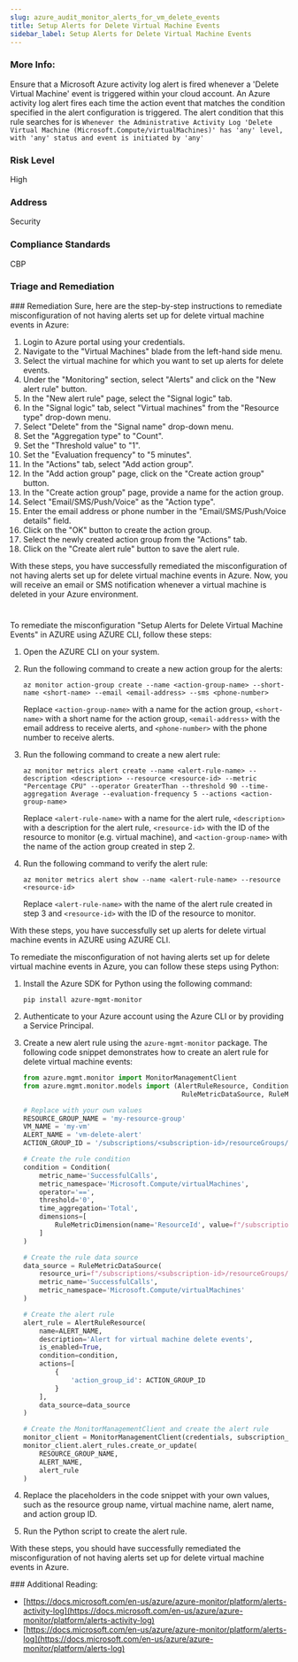 ```yaml
---
slug: azure_audit_monitor_alerts_for_vm_delete_events
title: Setup Alerts for Delete Virtual Machine Events
sidebar_label: Setup Alerts for Delete Virtual Machine Events
---
```


### More Info:

Ensure that a Microsoft Azure activity log alert is fired whenever a 'Delete Virtual Machine' event is triggered within your cloud account. An Azure activity log alert fires each time the action event that matches the condition specified in the alert configuration is triggered. The alert condition that this rule searches for is `Whenever the Administrative Activity Log 'Delete Virtual Machine (Microsoft.Compute/virtualMachines)' has 'any' level, with 'any' status and event is initiated by 'any'`

### Risk Level

High

### Address

Security

### Compliance Standards

CBP


### Triage and Remediation
<Tabs>
<Tab title='Remediation'>
### Remediation

<AccordionGroup>
<Accordion title='Using Console' defaultOpen='true'>
Sure, here are the step-by-step instructions to remediate misconfiguration of not having alerts set up for delete virtual machine events in Azure:

1. Login to Azure portal using your credentials.
2. Navigate to the "Virtual Machines" blade from the left-hand side menu.
3. Select the virtual machine for which you want to set up alerts for delete events.
4. Under the "Monitoring" section, select "Alerts" and click on the "New alert rule" button.
5. In the "New alert rule" page, select the "Signal logic" tab.
6. In the "Signal logic" tab, select "Virtual machines" from the "Resource type" drop-down menu.
7. Select "Delete" from the "Signal name" drop-down menu.
8. Set the "Aggregation type" to "Count".
9. Set the "Threshold value" to "1".
10. Set the "Evaluation frequency" to "5 minutes".
11. In the "Actions" tab, select "Add action group".
12. In the "Add action group" page, click on the "Create action group" button.
13. In the "Create action group" page, provide a name for the action group.
14. Select "Email/SMS/Push/Voice" as the "Action type".
15. Enter the email address or phone number in the "Email/SMS/Push/Voice details" field.
16. Click on the "OK" button to create the action group.
17. Select the newly created action group from the "Actions" tab.
18. Click on the "Create alert rule" button to save the alert rule.

With these steps, you have successfully remediated the misconfiguration of not having alerts set up for delete virtual machine events in Azure. Now, you will receive an email or SMS notification whenever a virtual machine is deleted in your Azure environment.

#
</Accordion>

<Accordion title='Using CLI'>
To remediate the misconfiguration "Setup Alerts for Delete Virtual Machine Events" in AZURE using AZURE CLI, follow these steps:

1. Open the AZURE CLI on your system.
2. Run the following command to create a new action group for the alerts:

   ```
   az monitor action-group create --name <action-group-name> --short-name <short-name> --email <email-address> --sms <phone-number>
   ```

   Replace `<action-group-name>` with a name for the action group, `<short-name>` with a short name for the action group, `<email-address>` with the email address to receive alerts, and `<phone-number>` with the phone number to receive alerts.

3. Run the following command to create a new alert rule:

   ```
   az monitor metrics alert create --name <alert-rule-name> --description <description> --resource <resource-id> --metric "Percentage CPU" --operator GreaterThan --threshold 90 --time-aggregation Average --evaluation-frequency 5 --actions <action-group-name>
   ```

   Replace `<alert-rule-name>` with a name for the alert rule, `<description>` with a description for the alert rule, `<resource-id>` with the ID of the resource to monitor (e.g. virtual machine), and `<action-group-name>` with the name of the action group created in step 2.

4. Run the following command to verify the alert rule:

   ```
   az monitor metrics alert show --name <alert-rule-name> --resource <resource-id>
   ```

   Replace `<alert-rule-name>` with the name of the alert rule created in step 3 and `<resource-id>` with the ID of the resource to monitor.

With these steps, you have successfully set up alerts for delete virtual machine events in AZURE using AZURE CLI.
</Accordion>

<Accordion title='Using Python'>
To remediate the misconfiguration of not having alerts set up for delete virtual machine events in Azure, you can follow these steps using Python:

1. Install the Azure SDK for Python using the following command:

   ```
   pip install azure-mgmt-monitor
   ```

2. Authenticate to your Azure account using the Azure CLI or by providing a Service Principal.

3. Create a new alert rule using the `azure-mgmt-monitor` package. The following code snippet demonstrates how to create an alert rule for delete virtual machine events:

   ```python
   from azure.mgmt.monitor import MonitorManagementClient
   from azure.mgmt.monitor.models import (AlertRuleResource, Condition, 
                                           RuleMetricDataSource, RuleMetricDimension)

   # Replace with your own values
   RESOURCE_GROUP_NAME = 'my-resource-group'
   VM_NAME = 'my-vm'
   ALERT_NAME = 'vm-delete-alert'
   ACTION_GROUP_ID = '/subscriptions/<subscription-id>/resourceGroups/<resource-group>/providers/microsoft.insights/actionGroups/<action-group-name>'

   # Create the rule condition
   condition = Condition(
       metric_name='SuccessfulCalls',
       metric_namespace='Microsoft.Compute/virtualMachines',
       operator='==',
       threshold='0',
       time_aggregation='Total',
       dimensions=[
           RuleMetricDimension(name='ResourceId', value=f"/subscriptions/<subscription-id>/resourceGroups/{RESOURCE_GROUP_NAME}/providers/Microsoft.Compute/virtualMachines/{VM_NAME}")
       ]
   )

   # Create the rule data source
   data_source = RuleMetricDataSource(
       resource_uri=f"/subscriptions/<subscription-id>/resourceGroups/{RESOURCE_GROUP_NAME}/providers/Microsoft.Compute/virtualMachines/{VM_NAME}",
       metric_name='SuccessfulCalls',
       metric_namespace='Microsoft.Compute/virtualMachines'
   )

   # Create the alert rule
   alert_rule = AlertRuleResource(
       name=ALERT_NAME,
       description='Alert for virtual machine delete events',
       is_enabled=True,
       condition=condition,
       actions=[
           {
               'action_group_id': ACTION_GROUP_ID
           }
       ],
       data_source=data_source
   )

   # Create the MonitorManagementClient and create the alert rule
   monitor_client = MonitorManagementClient(credentials, subscription_id)
   monitor_client.alert_rules.create_or_update(
       RESOURCE_GROUP_NAME,
       ALERT_NAME,
       alert_rule
   )
   ```

4. Replace the placeholders in the code snippet with your own values, such as the resource group name, virtual machine name, alert name, and action group ID.

5. Run the Python script to create the alert rule.

With these steps, you should have successfully remediated the misconfiguration of not having alerts set up for delete virtual machine events in Azure.
</Accordion>

</AccordionGroup>
</Tab>
</Tabs>
### Additional Reading:

- [https://docs.microsoft.com/en-us/azure/azure-monitor/platform/alerts-activity-log](https://docs.microsoft.com/en-us/azure/azure-monitor/platform/alerts-activity-log) 
- [https://docs.microsoft.com/en-us/azure/azure-monitor/platform/alerts-log](https://docs.microsoft.com/en-us/azure/azure-monitor/platform/alerts-log) 

